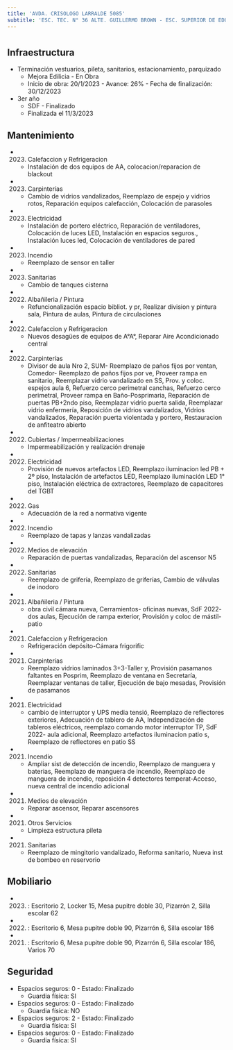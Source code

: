 ```yaml
---
title: 'AVDA. CRISOLOGO LARRALDE 5085'
subtitle: 'ESC. TEC. N° 36 ALTE. GUILLERMO BROWN - ESC. SUPERIOR DE EDUCACIÓN ARTÍSTICA EN MÚSICA JUAN PEDRO ESNAOLA - ESCUELA INF. N° 06/15° NARANJO EN FLOR - ESC. PARA NIÑOS, NIÑAS Y JÓVENES CON PLURIDISCAPACIDAD MOTORA N° 11 DR. AQUILES GAREISO - ESC. INTEGRAL INTERDISCIPLINARIA N° 01 - Auditorio Polo Saavedra - Sup Inicial X B'
---
```


#
## Infraestructura

* Terminación vestuarios, pileta, sanitarios, estacionamiento, parquizado 
    + Mejora Edilicia - En Obra 
    + Inicio de obra: 20/1/2023 - Avance: 26% - Fecha de finalización: 30/12/2023 


* 3er año 
    + SDF - Finalizado 
    + Finalizada el 11/3/2023 






## Mantenimiento

*  (2023) Calefaccion y Refrigeracion 
    + Instalación de dos equipos de AA, colocacion/reparacion de blackout

*  (2023) Carpinterías 
    + Cambio de vidrios vandalizados, Reemplazo de espejo y vidrios rotos, Reparación equipos calefacción, Colocación de parasoles

*  (2023) Electricidad 
    + Instalación de portero eléctrico, Reparación de ventiladores, Colocación de luces LED, Instalación en espacios seguros., Instalación luces led, Colocación de ventiladores de pared

*  (2023) Incendio 
    + Reemplazo de sensor en taller

*  (2023) Sanitarias 
    + Cambio de tanques cisterna

*  (2022) Albañileria / Pintura 
    + Refuncionalización espacio bibliot. y pr, Realizar division y pintura sala, Pintura de aulas, Pintura  de circulaciones

*  (2022) Calefaccion y Refrigeracion 
    + Nuevos desagües de equipos de A°A°, Reparar Aire Acondicionado central

*  (2022) Carpinterías 
    + Divisor de aula Nro 2, SUM- Reemplazo de paños fijos por ventan, Comedor- Reemplazo de paños fijos por ve, Proveer rampa en sanitario, Reemplazar vidrio vandalizado en SS, Prov. y coloc. espejos aula 6, Refuerzo cerco perimetral canchas, Refuerzo cerco perimetral, Proveer rampa en Baño-Posprimaria, Reparación de puertas PB+2ndo piso, Reemplazar vidrio puerta salida, Reemplazar vidrio enfermería, Reposición de vidrios vandalizados, Vidrios vandalizados, Reparación  puerta violentada y portero, Restauracion de anfiteatro abierto

*  (2022) Cubiertas / Impermeabilizaciones 
    + Impermeabilización y realización drenaje

*  (2022) Electricidad 
    + Provisión de nuevos artefactos LED, Reemplazo iluminacion led PB + 2º piso, Instalación de artefactos LED, Reemplazo iluminación LED 1° piso, Instalación eléctrica de extractores, Reemplazo de capacitores del TGBT

*  (2022) Gas 
    + Adecuación de la red a normativa vigente

*  (2022) Incendio 
    + Reemplazo de tapas y lanzas vandalizadas

*  (2022) Medios de elevación 
    + Reparación de puertas vandalizadas, Reparación del ascensor N5

*  (2022) Sanitarias 
    + Reemplazo de grifería, Reemplazo de griferías, Cambio de válvulas de inodoro

*  (2021) Albañileria / Pintura 
    + obra civil cámara nueva, Cerramientos- oficinas nuevas, SdF 2022- dos aulas, Ejecución de rampa exterior, Provisión y coloc de mástil- patio

*  (2021) Calefaccion y Refrigeracion 
    + Refrigeración depósito-Cámara frigorific

*  (2021) Carpinterías 
    + Reemplazo vidrios laminados 3+3-Taller y, Provisión pasamanos faltantes en Posprim, Reemplazo de ventana en Secretaría, Reemplazar ventanas de taller, Ejecución de bajo mesadas, Provisión de pasamanos

*  (2021) Electricidad 
    + cambio de interruptor y UPS media tensió, Reemplazo de reflectores exteriores, Adecuación de tablero de AA, Independización de tableros eléctricos, reemplazo comando motor interruptor TP, SdF 2022- aula adicional, Reemplazo artefactos iluminacion patio s, Reemplazo de reflectores en patio SS

*  (2021) Incendio 
    + Ampliar sist de detección de incendio, Reemplazo de manguera y baterias, Reemplazo de manguera de incendio, Reemplazo de manguera de incendio, reposición 4 detectores temperat-Acceso, nueva central de incendio adicional

*  (2021) Medios de elevación 
    + Reparar ascensor, Reparar ascensores

*  (2021) Otros Servicios 
    + Limpieza estructura pileta

*  (2021) Sanitarias 
    + Reemplazo de mingitorio vandalizado, Reforma sanitario, Nueva inst de bombeo en reservorio





## Mobiliario

*  (2023) : Escritorio 2, Locker 15, Mesa pupitre doble 30, Pizarrón 2, Silla escolar 62 

*  (2022) : Escritorio 6, Mesa pupitre doble 90, Pizarrón 6, Silla escolar 186 

*  (2021) : Escritorio 6, Mesa pupitre doble 90, Pizarrón 6, Silla escolar 186, Varios 70 





## Seguridad

*  Espacios seguros: 0 - Estado: Finalizado 
    + Guardia física: SI

*  Espacios seguros: 0 - Estado: Finalizado 
    + Guardia física: NO

*  Espacios seguros: 2 - Estado: Finalizado 
    + Guardia física: SI

*  Espacios seguros: 0 - Estado: Finalizado 
    + Guardia física: SI



